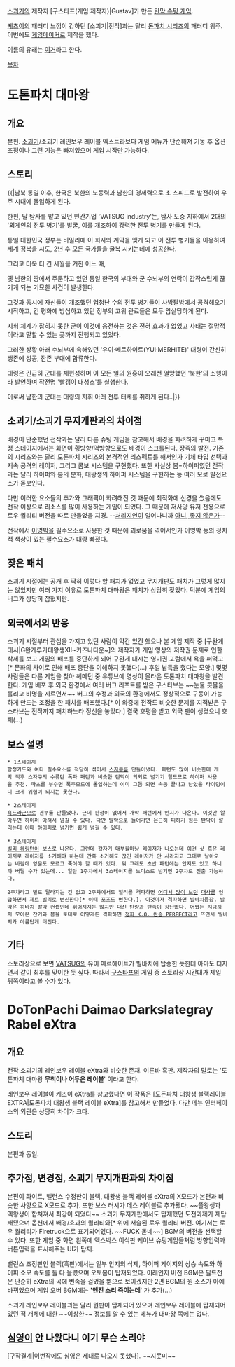 [[소괴기]]의 제작자 [구스타프(게임 제작자)|Gustav]가 만든 [[탄막 슈팅 게임]].

[[케츠이]]의 패러디 느낌이 강하던 [소괴기|전작]과는 달리 [[돈파치 시리즈]]의 패러디 위주. 이번에도 [[게임메이커]]로 제작을 했다.

이름의 유래는 [http://marhite.tistory.com/231 이거]라고 한다.

[[목차]]

= 도톤파치 대마왕 =

== 개요 ==
본편. [[소괴기]]/소괴기 레인보우 레이블 엑스트라보다 게임 메뉴가 단순해져 기동 후 옵션 조정이나 그런 기능은 빠져있으며 게임 시작만 가능하다.

== 스토리 ==
{{|남북 통일 이후, 한국은 북한의 노동력과 남한의 경제력으로 초 스피드로 발전하여 우주 시대에 돌입하게 된다.

한편, 달 탐사를 맡고 있던 민간기업 'VATSUG industry'는,  탐사 도중 지하에서 2대의 '외계인의 전투 병기'를 발굴, 이를 개조하여 강력한 전투 병기를 만들게 된다.

통일 대한민국 정부는 비밀리에 이 회사와 계약을 맺게 되고 이 전투 병기들을 이용하여 세계 정복을 시도, 2년 후 모든 국가들을 굴복 시키는데에 성공한다.

그리고 더욱 더 긴 세월을 거친 어느 때, 

옛 남한의 땅에서 주둔하고 있던 통일 한국의 부대와 군 수뇌부의 연락이 갑작스럽게 끊기게 되는 기묘한 사건이 발생한다.

그것과 동시에 자신들이 개조했던 엄청난 수의 전투 병기들이 사방팔방에서 공격해오기 시작하고, 긴 평화에 방심하고 있던 정부의 고위 관료들은 모두 암살당하게 된다.

지휘 체계가 잡히지 못한 군이 이것에 응전하는 것은 전혀 효과가 없었고 사태는 절망적이라고 말할 수 있는 곳까지 진행되고 있었다.

그러한 상황 아래 수뇌부에 속해있던 '유이·메르하이트(YUI·MERHITE)' 대령이 간신히 생존에 성공, 잔존 부대에 합류한다. 

대령은 긴급히 군대를 재편성하며 이 모든 일의 원흉이 오래전 멸망했던 '북한'의 소행이라 발언하며 작전명 '빨갱이 대청소'를 실행한다.

이로써 남한의 군대는 대령의 지휘 아래 전투 태세를 취하게 된다..|}}

== 소괴기/소괴기 무지개판과의 차이점 ==
배경이 단순했던 전작과는 달리 다른 슈팅 게임을 참고해서 배경을 화려하게 꾸미고 특정 스테이지에서는 화면이 횡방향/역방향으로도 배경이 스크롤된다. 장족의 발전. 기존의 시리즈와는 달리 도돈파치 시리즈의 본격적인 리스펙트를 해서인가 기체 타입 선택과 저속 공격의 레이저, 그리고 콤보 시스템을 구현했다. 또한 사실상 봄=하이퍼였던 전작과는 달리 하이퍼와 봄의 분화, 대왕생의 하이퍼 시스템을 구현하는 등 여러 모로 발전요소가 돋보인다.

다만 이러한 요소들의 추가와 그래픽이 화려해진 것 때문에 최적화에 신경을 썼음에도 전작 이상으로 리소스를 많이 사용하는 게임이 되었다. 그 때문에 저사양 유저 전용으로 로우 퀄리티 버전을 따로 만들었을 지경. --[[처리지연]]이 일어나니까 [[아니, 좋지 않은가]]-- 

전작에서 [[이명박]]을 필수요소로 사용한 것 때문에 괴로움을 겪어서인가 이명박 등의 정치적 색상이 있는 필수요소가 대량 빠졌다.

== 잦은 패치 ==
소괴기 시절에는 공개 후 딱히 이렇다 할 패치가 없었고 무지개판도 패치가 그렇게 많지는 않았지만 여러 가지 이유로 도톤파치 대마왕은 패치가 상당히 잦았다. 덕분에 게임의 버그가 상당히 잡혔지만.

== 외국에서의 반응 ==
소괴기 시절부터 관심을 가지고 있던 사람이 약간 있긴 했으나 본 게임 제작 중 [구완게 대시|G완게루가대왕생XII~키즈나다운~]의 제작자가 게임 영상의 저작권 문제로 인한 삭제를 보고 게임의 배포를 중단하게 되어 구완게 대시는 영미권 포럼에서 욕을 퍼먹고[* 문화의 차이로 인해 배포 중단을 이해하지 못했다(...) 후일 납득을 했다는 모양.] 몇몇 사람들은 다른 게임을 찾아 헤메던 중 유튜브에 영상이 올라온 도톤파치 대마왕을 발견한다. 게임 배포 후 외국 환경에서 여러 버그 리포트를 받은 구스타브는 ~~눈물 콧물을 흘리고 비명을 지르면서~~ 버그의 수정과 외국의 환경에서도 정상적으로 구동이 가능하게 만드는 조정을 한 패치를 배포했다.[* 이 와중에 전작도 비슷한 문제를 지적받은 구스타브는 전작까지 패치하느라 정신을 놓았다.] 결국 호평을 받고 외국 팬이 생겼으니 호재(...)

== 보스 설명 ==
 * 1스테이지
 함정카드와 여타 필수요소를 적당히 섞어서 [[스자쿠]]를 만들어냈다. 패턴도 많이 비슷한데 개막 직후 스자쿠의 수류탄 폭파 패턴과 비슷한 탄막이 의외로 넘기기 힘드므로 하이퍼 사용을 추천. 파츠를 부수면 폭주모드에 돌입하는데 이미 그쯤 되면 속공 끝나고 남았을 타이밍이니 크게 위협이 되지는 못한다.

 * 2스테이지
 [[흑드라군]]으로 겐부를 만들었다. 근데 판정이 없어서 개막 패턴에서 안지가 나온다. 이것만 알아두면 하이퍼 아껴서 넘길 수 있다. 다만 발악으로 들어가면 은근히 피하기 힘든 탄막이 깔리는데 이때 하이퍼로 넘기면 쉽게 넘길 수 있다.

 * 3스테이지
 [[빌리 헤링턴]]이 보스로 나온다. 그런데 갑자기 대부활마냥 레이저가 나오는데 이건 샷 혹은 레이저로 레이저를 소거해야 하는데 간혹 소거해도 끊긴 레이저가 안 사라지고 그대로 날아오는 바람에 영문도 모르고 죽어야 할 때가 있다. 뭐 그래도 초반 패턴에는 안지도 있고 하니까 버틸 수가 있는데... 일단 1주차에서 3스테이지를 노미스로 넘기면 2주차로 진출 가능하다.

 2주차라고 별로 달라지는 건 없고 2주차에서도 빌리를 격파하면 [[슈바를리츠 롱게나|어디서 많이 보던]] [[시누가요이|대사]]를 언급하면서 [[코류|제트 빌리]]로 변신한다[* 이때 포즈도 변한다.]. 이것마저 격파하면 [[히바치(돈파치 시리즈)|빌바치]]등장. 발악은 히바치 발악 컨셉인데 휘어지지는 않지만 대신 탄량과 탄속이 장난없다. 어쨌든 지금까지 모아온 잔기와 봄을 토대로 어떻게든 격파하면 [[도돈파치2|정화 K.O. 완승 PERFECT]]라고 뜨면서 빌바치가 아름답게 터진다.

== 기타 ==
스토리상으로 보면 [[EVAC 인더스트리즈|VATSUG]]의 유이 메르헤이트가 빌바치에 탑승한 듯한데 아마도 터지면서 같이 최후를 맞이한 듯 싶다. 따라서 [[구스타프(게임 제작자)|구스타프]]의 게임 중 스토리상 시간대가 제일 뒤쪽이라고 볼 수가 있다.

= DoTonPachi Daimao Darkslategray Rabel eXtra =

== 개요 ==
전작 소괴기의 레인보우 레이블 eXtra와 비슷한 존재. 이른바 흑판. 제작자의 말로는 '도톤파치 대마왕 '''무척이나 어두운 레이블'''' 이라고 한다.

레인보우 레이블이 케츠이 eXtra를 참고했다면 이 작품은 [도돈파치 대왕생 블랙레이블 EXTRA|도돈파치 대왕생 블랙 레이블 eXtra]를 참고해서 만들었다. 다만 메뉴 인터페이스의 외관은 상당히 차이가 크다.

== 스토리 ==
본편과 동일.

== 추가점, 변경점, 소괴기 무지개판과의 차이점 ==
본편이 화이트, 밸런스 수정판이 블랙, 대왕생 블랙 레이블 eXtra의 X모드가 본편과 비슷한 사양으로 X모드로 추가. 또한 보스 러시가 데스 레이블로 추가됐다. ~~플왕생과 엑왕생이 합쳐져서 최강이 되었다~~ 소괴기 무지개판에서도 탑재했던 도전과제가 재탑재됐으며 옵션에서 배경/효과의 퀄리티와[* 위에 서술된 로우 퀄리티 버전. 여기서는 로우 퀄리티가 Firetruck으로 표기되어있다. ~~FUCK 돋네~~] BGM의 버전을 선택할 수 있다. 또한 게임 중 화면 왼쪽에 엑스박스 이식판 케이브 슈팅게임들처럼 방향입력과 버튼입력을 표시해주는 UI가 탑재.

밸런스 조정판인 블랙(흑판)에서는 일부 안지의 삭제, 하이퍼 게이지의 상승 속도와 하이퍼 소모 속도를 둘 다 올렸으며 오토봄이 탑재되었다. 어레인지 버전 BGM은 필드전은 단순히 eXtra의 곡에 변속을 걸었을 뿐으로 보이겠지만 2면 BGM의 원 소스가 아예 바뀌었으며 게임 오버 BGM에는 ''''엔진 소리 죽이는데'''' 가 추가(...)

소괴기 레인보우 레이블과는 달리 원판이 탑재되어 있으며 레인보우 레이블에 탑재되어 있던 적 개체에 대한 ~~이상한~~ 정보를 알 수 있는 메뉴가 대마왕 쪽에는 없다.

== [[심영(야인시대)|심영]]이 안 나왔다니 이기 무슨 소리야 ==
[구작결계|이번작에도 심영은 제대로 나오지 못했다]. ~~지못미~~
